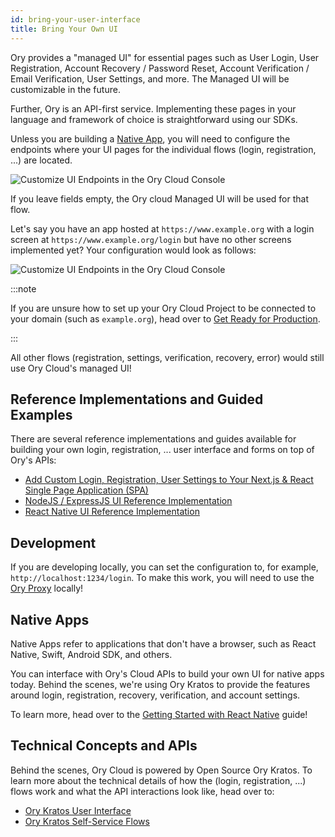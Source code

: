 ```yaml
---
id: bring-your-user-interface
title: Bring Your Own UI
---
```


Ory provides a "managed UI" for essential pages such as User Login, User
Registration, Account Recovery / Password Reset, Account Verification / Email
Verification, User Settings, and more. The Managed UI will be customizable in
the future.

Further, Ory is an API-first service. Implementing these pages in your language
and framework of choice is straightforward using our SDKs.

Unless you are building a [Native App](#native-apps), you will need to configure
the endpoints where your UI pages for the individual flows (login, registration,
...) are located.

![Customize UI Endpoints in the Ory Cloud Console](_static/bring-your-user-interface/cloud-config.png)

If you leave fields empty, the Ory cloud Managed UI will be used for that flow.

Let's say you have an app hosted at `https://www.example.org` with a login
screen at `https://www.example.org/login` but have no other screens implemented
yet? Your configuration would look as follows:

![Customize UI Endpoints in the Ory Cloud Console](_static/bring-your-user-interface/login-ui.png)

:::note

If you are unsure how to set up your Ory Cloud Project to be connected to your
domain (such as `example.org`), head over to
[Get Ready for Production](../start-building/deploy-auth-production.mdx).

:::

All other flows (registration, settings, verification, recovery, error) would
still use Ory Cloud's managed UI!

## Reference Implementations and Guided Examples

There are several reference implementations and guides available for building
your own login, registration, ... user interface and forms on top of Ory's APIs:

- [Add Custom Login, Registration, User Settings to Your Next.js & React Single Page Application (SPA)](https://www.ory.sh/nextjs-authentication-spa-custom-flows-open-source/)
- [NodeJS / ExpressJS UI Reference Implementation](https://github.com/ory/kratos-selfservice-ui-node)
- [React Native UI Reference Implementation](https://github.com/ory/kratos-selfservice-ui-react-native)

## Development

If you are developing locally, you can set the configuration to, for example,
`http://localhost:1234/login`. To make this work, you will need to use the
[Ory Proxy](./cli/proxy-and-tunnel) locally!

## Native Apps

Native Apps refer to applications that don't have a browser, such as React
Native, Swift, Android SDK, and others.

You can interface with Ory's Cloud APIs to build your own UI for native apps
today. Behind the scenes, we're using Ory Kratos to provide the features around
login, registration, recovery, verification, and account settings.

To learn more, head over to the
[Getting Started with React Native](../start-building/native-mobile-app.mdx#react-native)
guide!

## Technical Concepts and APIs

Behind the scenes, Ory Cloud is powered by Open Source Ory Kratos. To learn more
about the technical details of how the (login, registration, ...) flows work and
what the API interactions look like, head over to:

- [Ory Kratos User Interface](https://www.ory.sh/kratos/docs/concepts/ui-user-interface)
- [Ory Kratos Self-Service Flows](https://www.ory.sh/kratos/docs/self-service)
